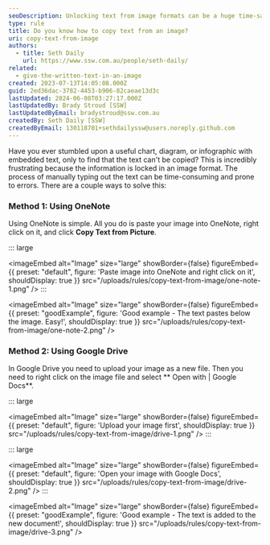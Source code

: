 ```yaml
---
seoDescription: Unlocking text from image formats can be a huge time-saver and reduce errors when working with visual data. Learn how to copy text from images using OneNote or Google Drive's built-in tools!
type: rule
title: Do you know how to copy text from an image?
uri: copy-text-from-image
authors:
  - title: Seth Daily
    url: https://www.ssw.com.au/people/seth-daily/
related:
  - give-the-written-text-in-an-image
created: 2023-07-13T14:05:08.000Z
guid: 2ed36dac-3782-4453-b906-82caeae13d3c
lastUpdated: 2024-06-08T03:27:17.000Z
lastUpdatedBy: Brady Stroud [SSW]
lastUpdatedByEmail: bradystroud@ssw.com.au
createdBy: Seth Daily [SSW]
createdByEmail: 130118701+sethdailyssw@users.noreply.github.com
---
```


Have you ever stumbled upon a useful chart, diagram, or infographic with embedded text, only to find that the text can't be copied? This is incredibly frustrating because the information is locked in an image format. The process of manually typing out the text can be time-consuming and prone to errors. There are a couple ways to solve this:
### Method 1: Using OneNote

Using OneNote is simple. All you do is paste your image into OneNote, right click on it, and click **Copy Text from Picture**.

::: large

<imageEmbed
  alt="Image"
  size="large"
  showBorder={false}
  figureEmbed={{
    preset: "default",
    figure: 'Paste image into OneNote and right click on it',
    shouldDisplay: true
  }}
  src="/uploads/rules/copy-text-from-image/one-note-1.png"
/>
:::

<imageEmbed
  alt="Image"
  size="large"
  showBorder={false}
  figureEmbed={{
    preset: "goodExample",
    figure: 'Good example - The text pastes below the image. Easy!',
    shouldDisplay: true
  }}
  src="/uploads/rules/copy-text-from-image/one-note-2.png"
/>

### Method 2: Using Google Drive

In Google Drive you need to upload your image as a new file. Then you need to right click on the image file and select ** Open with | Google Docs**.

::: large

<imageEmbed
  alt="Image"
  size="large"
  showBorder={false}
  figureEmbed={{
    preset: "default",
    figure: 'Upload your image first',
    shouldDisplay: true
  }}
  src="/uploads/rules/copy-text-from-image/drive-1.png"
/>
:::

::: large

<imageEmbed
  alt="Image"
  size="large"
  showBorder={false}
  figureEmbed={{
    preset: "default",
    figure: 'Open your image with Google Docs',
    shouldDisplay: true
  }}
  src="/uploads/rules/copy-text-from-image/drive-2.png"
/>
:::

<imageEmbed
  alt="Image"
  size="large"
  showBorder={false}
  figureEmbed={{
    preset: "goodExample",
    figure: 'Good example - The text is added to the new document!',
    shouldDisplay: true
  }}
  src="/uploads/rules/copy-text-from-image/drive-3.png"
/>
